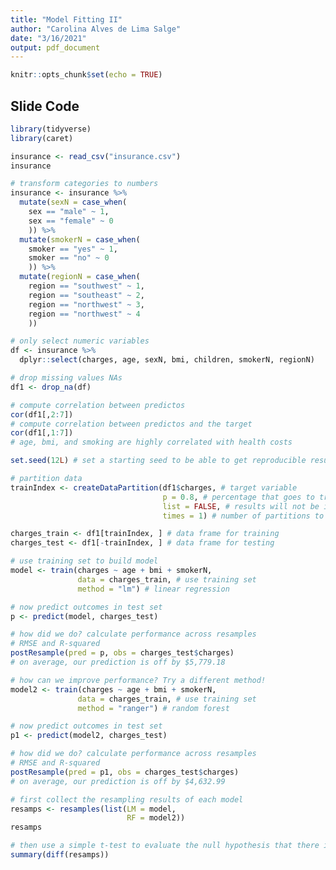 ```yaml
---
title: "Model Fitting II"
author: "Carolina Alves de Lima Salge"
date: "3/16/2021"
output: pdf_document
---
```


```r
knitr::opts_chunk$set(echo = TRUE)
```

## Slide Code 

```r
library(tidyverse)
library(caret)

insurance <- read_csv("insurance.csv")
insurance

# transform categories to numbers
insurance <- insurance %>% 
  mutate(sexN = case_when(
    sex == "male" ~ 1,
    sex == "female" ~ 0
    )) %>%
  mutate(smokerN = case_when(
    smoker == "yes" ~ 1,
    smoker == "no" ~ 0
    )) %>%
  mutate(regionN = case_when(
    region == "southwest" ~ 1,
    region == "southeast" ~ 2,
    region == "northwest" ~ 3,
    region == "northwest" ~ 4
    ))

# only select numeric variables
df <- insurance %>% 
  dplyr::select(charges, age, sexN, bmi, children, smokerN, regionN)

# drop missing values NAs
df1 <- drop_na(df)

# compute correlation between predictos
cor(df1[,2:7])
# compute correlation between predictos and the target
cor(df1[,1:7])
# age, bmi, and smoking are highly correlated with health costs

set.seed(12L) # set a starting seed to be able to get reproducible results 

# partition data
trainIndex <- createDataPartition(df1$charges, # target variable
                                  p = 0.8, # percentage that goes to training
                                  list = FALSE, # results will not be in a list
                                  times = 1) # number of partitions to create

charges_train <- df1[trainIndex, ] # data frame for training
charges_test <- df1[-trainIndex, ] # data frame for testing

# use training set to build model
model <- train(charges ~ age + bmi + smokerN, 
               data = charges_train, # use training set
               method = "lm") # linear regression 

# now predict outcomes in test set
p <- predict(model, charges_test)

# how did we do? calculate performance across resamples
# RMSE and R-squared
postResample(pred = p, obs = charges_test$charges)
# on average, our prediction is off by $5,779.18

# how can we improve performance? Try a different method!
model2 <- train(charges ~ age + bmi + smokerN, 
               data = charges_train, # use training set
               method = "ranger") # random forest 

# now predict outcomes in test set
p1 <- predict(model2, charges_test)

# how did we do? calculate performance across resamples
# RMSE and R-squared
postResample(pred = p1, obs = charges_test$charges)
# on average, our prediction is off by $4,632.99

# first collect the resampling results of each model
resamps <- resamples(list(LM = model,
                          RF = model2))
resamps

# then use a simple t-test to evaluate the null hypothesis that there is no difference
summary(diff(resamps))

```
